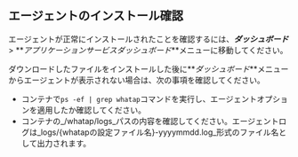 ## エージェントのインストール確認

エージェントが正常にインストールされたことを確認するには、**_ダッシュボード_** > **_アプリケーションサービスダッシュボード_**メニューに移動してください。

ダウンロードしたファイルをインストールした後に**_ダッシュボード_**メニューからエージェントが表示されない場合は、次の事項を確認してください。

-   コンテナで`ps -ef | grep whatap`コマンドを実行し、エージェントオプションを適用したか確認してください。
-   コンテナの_/whatap/logs_パスの内容を確認してください。エージェントログは_logs/{whatapの設定ファイル名}-yyyymmdd.log_形式のファイル名として出力されます。
